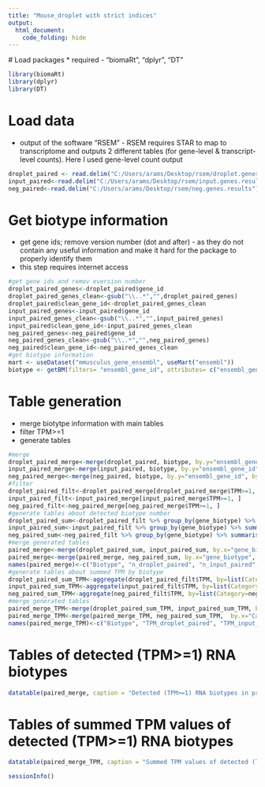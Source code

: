 ```yaml
---
title: "Mouse_droplet with strict indices"
output:
  html_document: 
    code_folding: hide
---
```

  
  # Load packages
  * required - "biomaRt", "dplyr", "DT"
```r
library(biomaRt)
library(dplyr)
library(DT)
```

# Load data
* output of the software "RSEM" - RSEM requires STAR to map to transcriptome and outputs 2 different tables (for gene-level & transcript-level counts). Here I used gene-level count output
```r
droplet_paired <- read.delim("C:/Users/arams/Desktop/rsem/droplet.genes.results")
input_paired<-read.delim("C:/Users/arams/Desktop/rsem/input.genes.results")
neg_paired<-read.delim("C:/Users/arams/Desktop/rsem/neg.genes.results")
```

# Get biotype information
* get gene ids; remove version number (dot and after) - as they do not contain any useful information and make it hard for the package to properly identify them
* this step requires internet access
```r
#get gene ids and remov eversion number
droplet_paired_genes<-droplet_paired$gene_id
droplet_paired_genes_clean<-gsub("\\..*","",droplet_paired_genes)
droplet_paired$clean_gene_id<-droplet_paired_genes_clean
input_paired_genes<-input_paired$gene_id
input_paired_genes_clean<-gsub("\\..*","",input_paired_genes)
input_paired$clean_gene_id<-input_paired_genes_clean
neg_paired_genes<-neg_paired$gene_id
neg_paired_genes_clean<-gsub("\\..*","",neg_paired_genes)
neg_paired$clean_gene_id<-neg_paired_genes_clean
#get biotype information
mart <- useDataset("mmusculus_gene_ensembl", useMart("ensembl"))
biotype <- getBM(filters= "ensembl_gene_id", attributes= c("ensembl_gene_id", "gene_biotype"), values = droplet_paired_genes_clean, mart= mart)
```

# Table generation
* merge biotytpe information with main tables
* filter TPM>=1
* generate tables

```r
#merge
droplet_paired_merge<-merge(droplet_paired, biotype, by.y="ensembl_gene_id", by.x="clean_gene_id")
input_paired_merge<-merge(input_paired, biotype, by.y="ensembl_gene_id", by.x="clean_gene_id")
neg_paired_merge<-merge(neg_paired, biotype, by.y="ensembl_gene_id", by.x="clean_gene_id")
#filter
droplet_paired_filt<-droplet_paired_merge[droplet_paired_merge$TPM>=1, ]
input_paired_filt<-input_paired_merge[input_paired_merge$TPM>=1, ]
neg_paired_filt<-neg_paired_merge[neg_paired_merge$TPM>=1, ]
#generate tables about detected biotype number
droplet_paired_sum<-droplet_paired_filt %>% group_by(gene_biotype) %>% summarise(n_droplet_paired = n())
input_paired_sum<-input_paired_filt %>% group_by(gene_biotype) %>% summarise(n_input_paired = n())
neg_paired_sum<-neg_paired_filt %>% group_by(gene_biotype) %>% summarise(n_neg_paired = n())
#merge generated tables
paired_merge<-merge(droplet_paired_sum, input_paired_sum, by.x="gene_biotype", by.y="gene_biotype", all=TRUE)
paired_merge<-merge(paired_merge, neg_paired_sum, by.x="gene_biotype", by.y="gene_biotype", all=TRUE)
names(paired_merge)<-c("Biotype", "n_droplet_paired", "n_input_paired", "n_neg_paired")
#generate tables about summed TPM by biotype
droplet_paired_sum_TPM<-aggregate(droplet_paired_filt$TPM, by=list(Category=droplet_paired_filt$gene_biotype), FUN=sum)
input_paired_sum_TPM<-aggregate(input_paired_filt$TPM, by=list(Category=input_paired_filt$gene_biotype), FUN=sum)
neg_paired_sum_TPM<-aggregate(neg_paired_filt$TPM, by=list(Category=neg_paired_filt$gene_biotype), FUN=sum)
#merge generated tables
paired_merge_TPM<-merge(droplet_paired_sum_TPM, input_paired_sum_TPM, by.x="Category", by.y="Category", all=TRUE)
paired_merge_TPM<-merge(paired_merge_TPM, neg_paired_sum_TPM,  by.x="Category", by.y="Category", all=TRUE)
names(paired_merge_TPM)<-c("Biotype", "TPM_droplet_paired", "TPM_input_paired",  "TPM_neg_paired")
```

# Tables of detected (TPM>=1) RNA biotypes 
```r
datatable(paired_merge, caption = "Detected (TPM>=1) RNA biotypes in properly paired data")
```

# Tables of summed TPM values of detected (TPM>=1) RNA biotypes 
```r
datatable(paired_merge_TPM, caption = "Summed TPM values of detected (TPM>=1) RNA biotypes in properly paired data")
```

```r
sessionInfo()
```